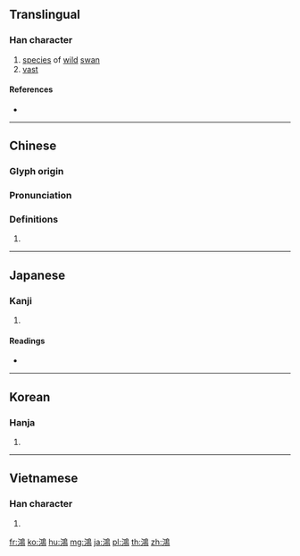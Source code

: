 {{character info/new}}
{{also|鸿}}
==Translingual==

===Han character===
{{Han char|rn=196|rad=鳥|as=06|sn=17|four=37127|canj=EMHF,XEMHF|ids=⿰江鳥}}

# [[species]] of [[wild]] [[swan]]
# [[vast]]

====References====
* {{Han ref|kx=1488.200|dkj=46874|dj=2019.190|hdz=74632.080|uh=9D3B|ud=40251|bh=C245|bd=49733}}

----

==Chinese==
{{zh-forms|s=鸿}}

===Glyph origin===
{{Han etym}}

===Pronunciation===
{{zh-pron
|m=hóng
|c=hung4
|h=pfs=
|md=
|mn=hông
|w=
|mc=y
|oc=y
|cat=
}}

===Definitions===
{{zh-hanzi}}

# {{rfdef|lang=zh}}

----

==Japanese==

===Kanji===
{{ja-kanji|grade=|rs=鳥06}}

# {{defn|lang=ja|sort=鳥06}}

====Readings====
* {{ja-readings|on=[[こう]] (kō)|kun=[[おおとり]] (ootori), [[ひしくい]] (hishikui)}}

----

==Korean==

===Hanja===
{{ko-hanja|hangeul=홍|eumhun=|rv=hong|mr=hong|y=hong}}

# {{defn|lang=ko|sort=鳥06}}

----

==Vietnamese==

===Han character===
{{vi-hantu|[[hồng]]|rs=鳥06}}

# {{defn|lang=vi|sort=鳥06}}

[[fr:鴻]]
[[ko:鴻]]
[[hu:鴻]]
[[mg:鴻]]
[[ja:鴻]]
[[pl:鴻]]
[[th:鴻]]
[[zh:鴻]]